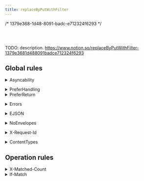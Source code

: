 ```yaml
---
title: replaceByPutWithFilter
---
```



/* 1379e368-1d48-8091-badc-e712324f6293 */





<Badge text="PUT" variant="tip" /> <Badge text="POST" variant="note" />


<br/><br/>

TODO: description. <a href="https://www.notion.so/replaceByPutWithFilter-1379e3681d488091badce712324f6293">https://www.notion.so/replaceByPutWithFilter-1379e3681d488091badce712324f6293</a>

## Global rules

<details><summary>Asyncability</summary>
<Tabs><TabItem label="Request">

  |  |  |
  | --- | --- |
  | Header | <ul><li>`Expect` <Badge text="SHOULD" variant="caution" size="small" /> **be** nothing **if** if the client supports only sync operations <br/><em>Default scenario</em></li></ul> |
| Header | <ul><li>`Expect` <Badge text="MUST" variant="danger" size="small" /> **be** 202-accepted **if** if the client supports only async operations </li></ul> |
| Header | <ul><li>`Prefer` <Badge text="MUST" variant="danger" size="small" /> **be** respond-async **if** if the client supports both sync and async operations </li></ul> |
| Header | <ul><li>`WebHook-Request-Callback` <Badge text="MUST" variant="danger" size="small" /> **be** webhook URL **if** if the client is able to specify a callback endpoint (a “webhook”) <br/><em>Webhook callbacks</em></li></ul> |
| Header | <ul><li>`WebHook-Error-Callback` <Badge text="MAY" variant="success" size="small" /> **be** webhook URL **if** if the client is able to specify a callback endpoint (a “webhook”) <br/><em>Webhook callbacks</em></li></ul> |

</TabItem>
<TabItem label="Response">

  |  |  |
  | --- | --- |
  | Status | <ul><li>`code` <Badge text="MUST" variant="danger" size="small" /> **be** 200 | 204 **if** if a server only support synchronous operations <br/><em>Default scenario</em></li></ul> |
| Status | <ul><li>`code` <Badge text="MAY" variant="success" size="small" /> **be** 417 **if** if a server only support synchronous operations + if a client sends an Expect: 202-Accepted header </li></ul> |
| Status | <ul><li>`code` <Badge text="MUST" variant="danger" size="small" /> **be** 417 **if** if a server supports only async operations + if client is sync-only </li></ul> |
| Status | <ul><li>`code` <Badge text="MUST" variant="danger" size="small" /> **be** 202 **if** if a server supports async operations + if a client sends an Expect: 202-Accepted header </li></ul> |
| Header | <ul><li>`Location` <Badge text="MUST" variant="danger" size="small" /> **be** operation result URL **if** if a server supports async operations + if a client sends an Expect: 202-Accepted header </li></ul> |
| Status | <ul><li>`code` <Badge text="MUST" variant="danger" size="small" /> **be** 425 **if** fi the operation endpoint is not yet available (still running) <br/><em>Recurrent polling</em></li></ul> |
| Status | <ul><li>`code` <Badge text="MUST" variant="danger" size="small" /> **be** 200 **if** if the operation endpoint is ready and the operation was successful <br/><em>Recurrent polling</em></li></ul> |
| Status | <ul><li>`code` <Badge text="MUST" variant="danger" size="small" /> **be** 500 **if** if the operation endpoint is ready but the operation was failed <br/><em>Recurrent polling</em></li></ul> |
| Body | <ul><li>`error` <Badge text="MUST" variant="danger" size="small" /> **exists** **if** if the operation endpoint is ready but the operation was failed <br/><em>Recurrent polling</em></li></ul> |

</TabItem></Tabs></details>
<details><summary>PreferHandling</summary>
<Tabs><TabItem label="Request">

  |  |  |
  | --- | --- |
  | Header | <ul><li>`Prefer` <Badge text="SHOULD" variant="caution" size="small" /> **be** handling=lenient **if** in case of the client is explicitly lenient to optional validation rules </li></ul> |
| Header | <ul><li>`Prefer` <Badge text="SHOULD" variant="caution" size="small" /> **be** handling=strict **if** in case of the client is strict to optional validation rules </li></ul> |

</TabItem>
</Tabs></details>
<details><summary>PreferReturn</summary>
<Tabs><TabItem label="Request">

  |  |  |
  | --- | --- |
  | Header | <ul><li>`Prefer` <Badge text="SHOULD" variant="caution" size="small" /> **be** return=minimal **if** if the client prefer just the operation status </li></ul> |
| Header | <ul><li>`Prefer` <Badge text="SHOULD" variant="caution" size="small" /> **be** return=representation **if** if the client prefer the result document(s) which the operation was applied <br/><em>Default if ommited</em></li></ul> |

</TabItem>
<TabItem label="Response">

  |  |  |
  | --- | --- |
  | Status | <ul><li>`code` <Badge text="MUST" variant="danger" size="small" /> **be** 200 **if** if the client sent Prefer: return=representation </li></ul> |
| Status | <ul><li>`code` <Badge text="MUST" variant="danger" size="small" /> **be** 204 **if** if the client sent Prefer: return=minimal </li></ul> |
| Header | <ul><li>`Content-Location` <Badge text="MUST" variant="danger" size="small" /> **be** getByGetWithId(id) **if** if the client sent Prefer: return=representation </li></ul> |
| Header | <ul><li>`Location` <Badge text="MUST" variant="danger" size="small" /> **be** getByGetWithId(id) **if** if the client sent Prefer: return=minimal </li></ul> |

</TabItem></Tabs></details>
<details><summary>Errors</summary>
<Tabs>
<TabItem label="Response">

  |  |  |
  | --- | --- |
  | Status | <ul><li>`code` <Badge text="MUST" variant="danger" size="small" /> **be** >399  </li></ul> |
| Body | <ul><li>`code` <Badge text="SHOULD" variant="caution" size="small" /> **be** unique code  </li></ul> |
| Body | <ul><li>`description` <Badge text="SHOULD" variant="caution" size="small" /> **exists**  </li></ul> |
| Body | <ul><li>`[other]` <Badge text="MAY" variant="success" size="small" /> **be** help info  </li></ul> |

</TabItem></Tabs></details>
<details><summary>EJSON</summary>
<Tabs><TabItem label="Request">

  |  |  |
  | --- | --- |
  | Header | <ul><li>`Content-Type` <Badge text="SHOULD" variant="caution" size="small" /> **be** application/vnd.ejson+json  </li></ul> |
| Body | <ul><li>`` <Badge text="SHOULD" variant="caution" size="small" /> **be** EJSON serialized  </li></ul> |

</TabItem>
<TabItem label="Response">

  |  |  |
  | --- | --- |
  | Body | <ul><li>`` <Badge text="SHOULD" variant="caution" size="small" /> **be** EJSON serialized  </li></ul> |
| Header | <ul><li>`Content-Type` <Badge text="SHOULD" variant="caution" size="small" /> **be** application/vnd.ejson+json  </li></ul> |

</TabItem></Tabs></details>
<details><summary>NoEnvelopes</summary>
<Tabs><TabItem label="Request">

  |  |  |
  | --- | --- |
  | Body | <ul><li>`` <Badge text="MUST" variant="danger" size="small" /> **be** unenveloped resource  </li></ul> |

</TabItem>
<TabItem label="Response">

  |  |  |
  | --- | --- |
  | Body | <ul><li>`` <Badge text="MUST" variant="danger" size="small" /> **be** unenveloped resource  </li></ul> |

</TabItem></Tabs></details>
<details><summary>X-Request-Id</summary>
<Tabs>
<TabItem label="Response">

  |  |  |
  | --- | --- |
  | Header | <ul><li>`X-Request-Id` <Badge text="SHOULD" variant="caution" size="small" /> **be** new uuid-hex   <br/><em>a fresh new uuid-hex generated by the API server</em></li></ul> |

</TabItem></Tabs></details>
<details><summary>ContentTypes</summary>
<Tabs><TabItem label="Request">

  |  |  |
  | --- | --- |
  | Header | <ul><li>`Accept` <Badge text="MUST" variant="danger" size="small" /> **exists**  </li></ul> |

</TabItem>
<TabItem label="Response">

  |  |  |
  | --- | --- |
  | Header | <ul><li>`Content-Type` <Badge text="MUST" variant="danger" size="small" /> **exists**  </li></ul> |
| Status | <ul><li>`code` <Badge text="MUST" variant="danger" size="small" /> **be** 406 **if** if the Content-Type not matches the Accept request header </li></ul> |

</TabItem></Tabs></details>

## Operation rules

<details><summary>X-Matched-Count</summary>
<Tabs>
</Tabs></details>
<details><summary>If-Match</summary>
<Tabs>
</Tabs></details>
